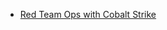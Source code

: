 - [Red Team Ops with Cobalt Strike](https://www.youtube.com/watch?v=q7VQeK533zI&list=PL9HO6M_MU2nfQ4kHSCzAQMqxQxH47d1no)